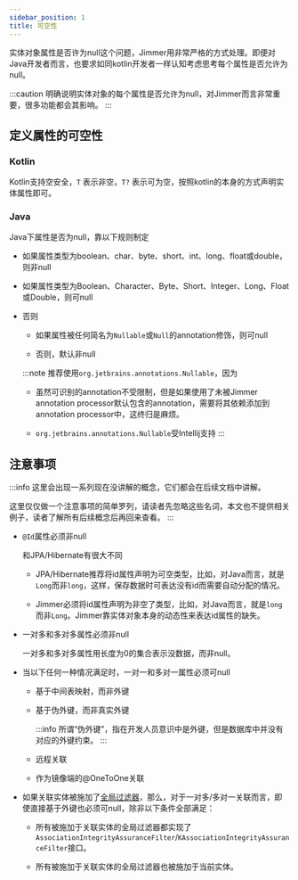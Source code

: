 ```yaml
---
sidebar_position: 1
title: 可空性
---
```


实体对象属性是否许为null这个问题，Jimmer用非常严格的方式处理。即便对Java开发者而言，也要求如同kotlin开发者一样认知考虑思考每个属性是否允许为null。

:::caution
明确说明实体对象的每个属性是否允许为null，对Jimmer而言非常重要，很多功能都会其影响。
:::

## 定义属性的可空性

### Kotlin
Kotlin支持空安全，`T` 表示非空，`T?` 表示可为空，按照kotlin的本身的方式声明实体属性即可。

### Java

Java下属性是否为null，靠以下规则制定

-   如果属性类型为boolean、char、byte、short、int、long、float或double，则非null

-   如果属性类型为Boolean、Character、Byte、Short、Integer、Long、Float或Double，则可null

-   否则
    
    -   如果属性被任何简名为`Nullable`或`Null`的annotation修饰，则可null

    -   否则，默认非null

    :::note
    推荐使用`org.jetbrains.annotations.Nullable`，因为

    -   虽然可识别的annotation不受限制，但是如果使用了未被Jimmer annotation processor默认包含的annotation，需要将其依赖添加到annotation processor中，这终归是麻烦。
    
    -   `org.jetbrains.annotations.Nullable`受Intellij支持
    :::

## 注意事项

:::info
这里会出现一系列现在没讲解的概念，它们都会在后续文档中讲解。

这里仅仅做一个注意事项的简单罗列，请读者先忽略这些名词，本文也不提供相关例子，读者了解所有后续概念后再回来查看。
:::

-   `@Id`属性必须非null

    和JPA/Hibernate有很大不同

    -   JPA/Hibernate推荐将id属性声明为可空类型，比如，对Java而言，就是`Long`而非`long`，这样，保存数据时可表达没有id而需要自动分配的情况。

    -   Jimmer必须将id属性声明为非空了类型，比如，对Java而言，就是`long`而非`Long`。Jimmer靠实体对象本身的动态性来表达id属性的缺失。

-   一对多和多对多属性必须非null

    一对多和多对多属性用长度为0的集合表示没数据，而非null。

-   当以下任何一种情况满足时，一对一和多对一属性必须可null

    -   基于中间表映射，而非外键

    -   基于伪外键，而非真实外键

        :::info
        所谓“伪外键”，指在开发人员意识中是外键，但是数据库中并没有对应的外键约束。
        :::

    -   远程关联

    -   作为镜像端的@OneToOne关联


-   如果关联实体被施加了[全局过滤器](../../query/global-filter)，那么，对于一对多/多对一关联而言，即使直接基于外键也必须可null，除非以下条件全部满足：

    -   所有被施加于关联实体的全局过滤器都实现了`AssociationIntegrityAssuranceFilter`/`KAssociationIntegrityAssuranceFilter`接口。

    -   所有被施加于关联实体的全局过滤器也被施加于当前实体。
